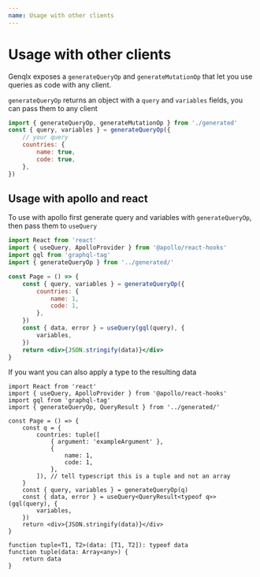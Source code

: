 ```yaml
---
name: Usage with other clients
---
```


# Usage with other clients

Genqlx exposes a `generateQueryOp` and `generateMutationOp` that let you use queries as code with any client.

`generateQueryOp` returns an object with a `query` and `variables` fields, you can pass them to any client

```js
import { generateQueryOp, generateMutationOp } from './generated'
const { query, variables } = generateQueryOp({
    // your query
    countries: {
        name: true,
        code: true,
    },
})
```

## Usage with apollo and react

To use with apollo first generate query and variables with `generateQueryOp`, then pass them to `useQuery`

```jsx
import React from 'react'
import { useQuery, ApolloProvider } from '@apollo/react-hooks'
import gql from 'graphql-tag'
import { generateQueryOp } from '../generated/'

const Page = () => {
    const { query, variables } = generateQueryOp({
        countries: {
            name: 1,
            code: 1,
        },
    })
    const { data, error } = useQuery(gql(query), {
        variables,
    })
    return <div>{JSON.stringify(data)}</div>
}
```

If you want you can also apply a type to the resulting data

```tsx
import React from 'react'
import { useQuery, ApolloProvider } from '@apollo/react-hooks'
import gql from 'graphql-tag'
import { generateQueryOp, QueryResult } from '../generated/'

const Page = () => {
    const q = {
        countries: tuple([
            { argument: 'exampleArgument' },
            {
                name: 1,
                code: 1,
            },
        ]), // tell typescript this is a tuple and not an array
    }
    const { query, variables } = generateQueryOp(q)
    const { data, error } = useQuery<QueryResult<typeof q>>(gql(query), {
        variables,
    })
    return <div>{JSON.stringify(data)}</div>
}

function tuple<T1, T2>(data: [T1, T2]): typeof data
function tuple(data: Array<any>) {
    return data
}
```
